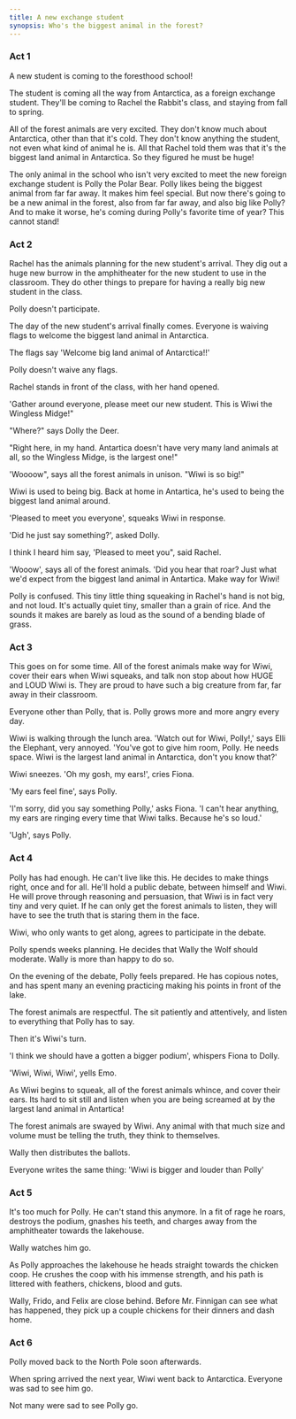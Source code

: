 ```yaml
---
title: A new exchange student
synopsis: Who's the biggest animal in the forest?
---
```


### Act 1

A new student is coming to the foresthood school!

The student is coming all the way from Antarctica, as a foreign exchange student.  They'll be coming to Rachel the Rabbit's class, and staying from fall to spring.

All of the forest animals are very excited.  They don't know much about Antarctica, other than that it's cold.  They don't know anything the student, not even what kind of animal he is.  All that Rachel told them was that it's the biggest land animal in Antarctica. So they figured he must be huge!

The only animal in the school who isn't very excited to meet the new foreign exchange student is Polly the Polar Bear.  Polly likes being the biggest animal from far far away. It makes him feel special.  But now there's going to be a new animal in the forest, also from far far away, and also big like Polly?  And to make it worse, he's coming during Polly's favorite time of year? This cannot stand!

### Act 2

Rachel has the animals planning for the new student's arrival.  They dig out a huge new burrow in the amphitheater for the new student to use in the classroom.  They do other things to prepare for having a really big new student in the class.

Polly doesn't participate.

The day of the new student's arrival finally comes.  Everyone is waiving flags to welcome the biggest land animal in Antarctica.

The flags say 'Welcome big land animal of Antarctica!!'

Polly doesn't waive any flags.

Rachel stands in front of the class, with her hand opened.

'Gather around everyone, please meet our new student.  This is Wiwi the Wingless Midge!"

"Where?" says Dolly the Deer.

"Right here, in my hand.  Antartica doesn't have very many land animals at all, so the Wingless Midge, is the largest one!"

'Woooow", says all the forest animals in unison.  "Wiwi is so big!"

Wiwi is used to being big.  Back at home in Antartica, he's used to being the biggest land animal around.

'Pleased to meet you everyone', squeaks Wiwi in response.

'Did he just say something?', asked Dolly.

I think I heard him say, 'Pleased to meet you", said Rachel.

'Wooow', says all of the forest animals.  'Did you hear that roar? Just what we'd expect from the biggest land animal in Antartica. Make way for Wiwi!

Polly is confused.  This tiny little thing squeaking in Rachel's hand is not big, and not loud.  It's actually quiet tiny, smaller than a grain of rice. And the sounds it makes are barely as loud as the sound of a bending blade of grass.

### Act 3

This goes on for some time.  All of the forest animals make way for Wiwi, cover their ears when Wiwi squeaks, and talk non stop about how HUGE and LOUD Wiwi is.  They are proud to have such a big creature from far, far away in their classroom.

Everyone other than Polly, that is.  Polly grows more and more angry every day.

Wiwi is walking through the lunch area. 'Watch out for Wiwi, Polly!,' says Elli the Elephant, very annoyed. 'You've got to give him room, Polly. He needs space. Wiwi is the largest land animal in Antarctica, don't you know that?'

Wiwi sneezes. 'Oh my gosh, my ears!', cries Fiona.

'My ears feel fine', says Polly.

'I'm sorry, did you say something Polly,' asks Fiona.  'I can't hear anything, my ears are ringing every time that Wiwi talks.  Because he's so loud.'

'Ugh', says Polly.

### Act 4

Polly has had enough.  He can't live like this. He decides to make things right, once and for all. He'll hold a public debate, between himself and Wiwi. He will prove through reasoning and persuasion, that Wiwi is in fact very tiny and very quiet. If he can only get the forest animals to listen, they will have to see the truth that is staring them in the face.

Wiwi, who only wants to get along, agrees to participate in the debate.

Polly spends weeks planning.  He decides that Wally the Wolf should moderate. Wally is more than happy to do so.

On the evening of the debate, Polly feels prepared.  He has copious notes, and has spent many an evening practicing making his points in front of the lake.

The forest animals are respectful.  The sit patiently and attentively, and listen to everything that Polly has to say.

Then it's Wiwi's turn.

'I think we should have a gotten a bigger podium', whispers Fiona to Dolly.

'Wiwi, Wiwi, Wiwi', yells Emo.

As Wiwi begins to squeak, all of the forest animals whince, and cover their ears. Its hard to sit still and listen when you are being screamed at by the largest land animal in Antartica!

The forest animals are swayed by Wiwi.  Any animal with that much size and volume must be telling the truth, they think to themselves.

Wally then distributes the ballots.

Everyone writes the same thing: 'Wiwi is bigger and louder than Polly'

### Act 5

It's too much for Polly.  He can't stand this anymore.  In a fit of rage he roars, destroys the podium, gnashes his teeth, and charges away from the amphitheater towards the lakehouse.

Wally watches him go.

As Polly approaches the lakehouse he heads straight towards the chicken coop.  He crushes the coop with his immense strength, and his path is littered with feathers, chickens, blood and guts.

Wally, Frido, and Felix are close behind. Before Mr. Finnigan can see what has happened, they pick up a couple chickens for their dinners and dash home.

### Act 6

Polly moved back to the North Pole soon afterwards.

When spring arrived the next year, Wiwi went back to Antarctica. Everyone was sad to see him go.

Not many were sad to see Polly go.
